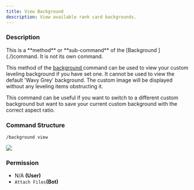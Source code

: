 ```yaml
---
title: View Background
description: View available rank card backgrounds.
---
```


### Description

<Callout type="warning">
	This is a **method** or **sub-command** of the [Background ](./)command. It is not its own command.
</Callout>

This method of the [background ](./)command can be used to view your custom leveling background if you have set one. It
cannot be used to view the default 'Wavy Grey' background. The custom image will be displayed without any leveling items
obstructing it.

This command can be useful if you want to switch to a different custom background but want to save your current custom
background with the correct aspect ratio.

### Command Structure

```
/background view
```

![](https://i.imgur.com/Vnc0vNG.png)

### **Permission**

- N/A **(User)**
- `Attach Files`**(Bot)**
